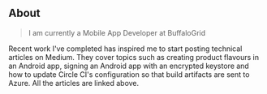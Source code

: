 ## About

> I am currently a Mobile App Developer at BuffaloGrid

Recent work I've completed has inspired me to start posting technical articles on Medium. They cover topics such as creating product flavours in an Android app, signing an Android app with an encrypted keystore and how to update Circle CI's configuration so that build artifacts are sent to Azure. All the articles are linked above.